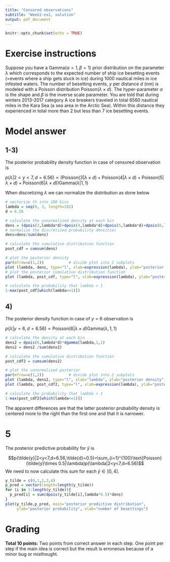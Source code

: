 ```yaml
---
title: "Censored observations"
subtitle: "Week2-ex1, solution"
output: pdf_document
---
```


```r
knitr::opts_chunk$set(echo = TRUE)
```

# Exercise instructions

Suppose you have a $\text{Gamma}(\alpha=1,\beta=1)$ prior distribution on the parameter $\lambda$ which corresponds to the expected number of ship ice besetting events (=events where a ship gets stuck in ice) during 1000 nautical miles in ice infested waters. The number of besetting events, $y$ per distance $d$ (nm) is modeled with a Poisson distribution $\text{Poisson}(\lambda \times d)$.
The hyper-parameter $\alpha$ is the shape and $\beta$ is the inverse scale parameter. You are told that during winters 2013-2017 category A ice breakers traveled in total 6560 nautical miles in the Kara Sea (a sea area in the Arctic Sea). Within this distance they experienced in total more than 2 but less than 7 ice besetting events. 

\begin{itemize}
\item[1)] Write down the equation for the posterior probability density for $\lambda$. 
\item[2)] Discretize interval $[0,3]$ into 100 equally spaced intervals, calculate the unnormalized posterior probability density at each of the discrete bins, normalize the densities to sum up to one and draw the posterior density at the discrete cells.
\item[3)] Using the discretized values of $\lambda$ and their corresponding posterior density values \begin{itemize}
\item[a)] draw the posterior cumulative distribution function of $\lambda$ and
\item[b)] calculate the posterior probability that $\lambda>1$.
\end{itemize}
\item[4)] Draw the posterior probability density for $\lambda$ in case where you are told that the exact number of besetting events is 6. What are the differences between the posterior densities from 2) and 4)?
\item[5)] Calculate the posterior predictive probability mass function for number of besetting events, $\tilde{y}$, within a 500 nm distance by using the posterior predictive density from step 2) and draw it.  Note, you can restrict $\tilde{y}\in [0,4]$
\end{itemize}


# Model answer

## 1-3)

The posterior probability density function in case of censored observation is 

$p(\lambda|2<y<7,d=6.56) \propto \left(\text{Poisson}(3|\lambda\times d)+\text{Poisson}(4|\lambda\times d)+\text{Poisson}(5|\lambda\times d)+\text{Poisson}(6|\lambda\times d)\right)\text{Gamma}(\lambda|1,1)$

When discretizing  $\lambda$ we can normalize the distribution as done below

```r
# vectorize th into 100 bins
lambda = seq(0, 3, length=101)
d = 6.56

# calculate the unnormalized density at each bin
dens = (dpois(3,lambda*d)+dpois(4,lambda*d)+dpois(5,lambda*d)+dpois(6,lambda*d))*dgamma(lambda,1,1)
# normalize the discretized probability densities
dens=dens/sum(dens)

# calculate the cumulative distribution function
post_cdf = cumsum(dens)

# plot the posterior density
par(mfrow=c(1,2))           # divide plot into 2 subplots
plot (lambda, dens, type="l", xlab=expression(lambda), ylab="posterior density",cex=2)
# plot the posterior cumulative distribution function
plot (lambda, post_cdf, type="l", xlab=expression(lambda), ylab="posterior cumulative  distribution",cex=2)

# calculate the probability that lambda > 1
1-max(post_cdf[which(lambda<=1)])

```

## 4) 
The posterior density function in case of $y=6$ observation is

$p(\lambda|y=6,d=6.56) \propto \text{Poisson}(6|\lambda\times d)\text{Gamma}(\lambda,1,1)$

```r
# calculate the density at each bin
dens2 = dpois(6,lambda*d)*dgamma(lambda,1,1)
dens2 = dens2 /sum(dens2)

# calculate the cumulative distribution function
post_cdf2 = cumsum(dens2)

# plot the unnormalized posterior
par(mfrow=c(1,2))           # divide plot into 2 subplots
plot (lambda, dens2, type="l", xlab="lambda", ylab="posterior density", cex=2)
plot (lambda, post_cdf2, type="l", xlab=expression(lambda), ylab="posterior cumulative  distribution",cex=2)

# calculate the probability that lambda > 1
1-max(post_cdf2[which(lambda<=1)])

```

The apparent differences are that the latter posterior probability density is centered more to the right than the first one and that it is narrower.

# 5

The posterior predictive probability for $\tilde{y}$ is

$$p(\tilde{y}|2<y<7,d=6.56,\tilde{d}=0.5)=\sum_{i=1}^{100}\text{Poisson}(\tilde{y}\times 0.5|\lambda)p(\lambda|2<y<7,d=6.56)$$
We need to now calculate this sum for each $\tilde{y}\in [0,4]$.

```r
y_tilde = c(0,1,2,3,4)
p_pred = vector(length=length(y_tilde))
for (i in 1:length(y_tilde)){
  p_pred[i] = sum(dpois(y_tilde[i],lambda*0.5)*dens)
}
plot(y_tilde,p_pred, main="posterior predictive distribution", 
     ylab="posterior probability", xlab="number of besettings")
```


# Grading

**Total 10 points:** Two points from correct answer in each step. One point per step if the main idea is correct but the result is erroneous because of a minor bug or misthought.